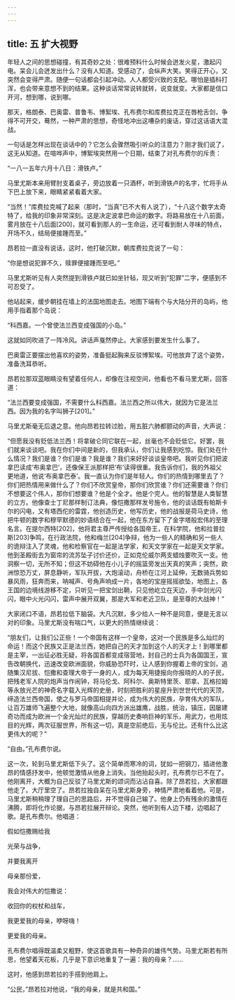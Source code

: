 ```yaml
---
---
---
```

title: 五 扩大视野
---




年轻人之间的思想碰撞，有其奇妙之处：很难预料什么时候会迸发火星，激起闪电。呆会儿会迸发出什么？没有人知道。受感动了，会纵声大笑。笑得正开心，又突然会变得严肃。随便一句话都会引起冲动。人人都受兴致的支配。哪怕是插科打浑，也会带来意想不到的结果。这种谈话常常说转就转，说变就变。大家都是信口开河，想到哪，说到哪。

那天，格朗泰、巴奥雷、普鲁韦、博絮埃、孔布费尔和库费拉克正在唇枪舌剑，争得不可开交，蓦然，一种严肃的思想，奇怪地冲出这嘈杂的废话，穿过这话语大混战。

一句话是怎样出现在谈话中的？它怎么会骤然吸引听众的注意力？刚才我们说了，这无从知道。在喧哗声中，博絮埃突然用一个日期，结束了对孔布费尔的斥责：

“一八一五年六月十八日：滑铁卢。”

马里尤斯本来用臂肘支着桌子，旁边放着一只酒杯，听到滑铁卢的名字，忙将手从下巴上放下来，眼睛紧紧看着大家。

“当然！”库费拉克喊了起来（那时，“当真”已不大有人说了），“十八这个数字太奇特了，给我的印象非常深刻。这是决定波拿巴命运的数字。将路易放在十八前面，雾月放在十八后面[200]，就可看到那人的一生命运，还可看到耐人寻味的特点，开场不久，结局便接踵而至。”

昂若拉一直没有说话，这时，他打破沉默，朝库费拉克说了一句：

“你是想说犯罪不久，赎罪便接踵而至吧。”

马里尤斯听见有人突然提到滑铁卢就已如坐针毡，现又听到“犯罪”二字，便感到不可忍受了。

他站起来，缓步朝挂在墙上的法国地图走去。地图下端有个与大陆分开的岛屿，他用手指着那个岛说：

“科西嘉。一个曾使法兰西变成强国的小岛。”

这就如同吹进了一阵冷风。讲话声戛然停止。大家感到要发生什么事了。

巴奥雷正要摆出他喜欢的姿势，准备挺起胸来反驳博絮埃。可他放弃了这个姿势，准备洗耳恭听。

昂若拉那双蓝眼睛没有望着任何人，却像在注视空间，他看也不看马里尤斯，回答道：

“法兰西要变成强国，不需要什么科西嘉。法兰西之所以伟大，就因为它是法兰西。因为我的名字叫狮子[201]。”

马里尤斯毫无后退之意。他向昂若拉转过脸，用五脏六肺都颤动的声音，大声说：

“但愿我没有贬低法兰西！将拿破仑同它联在一起，丝毫也不会贬低它。好罢，我们就来谈谈吧。我在你们中间是新的，但我承认，你们让我感到吃惊。我们处在什么情况？我们是谁？你们是谁？我是谁？我们来好好谈谈皇帝吧。我听见你们把波拿巴读成‘布奥拿巴’，还像保王派那样把‘布’读得很重。我告诉你们，我的外祖父更地道，他说‘布奥拿巴泰’。我一直认为你们是年轻人。你们的热情到哪里去了？你们把热情用来做什么了？你们不欣赏皇帝，那你们欣赏谁？你们还需要谁？你们不想要这个伟人，那你们想要谁？他是个全才。他是个完人。他的智慧是人类智慧的立方。他像查士丁尼那样制订法典，像恺撒那样发号施令，他的谈话既有帕斯卡尔的闪电，又有塔西佗的雷霆，他创造历史，他写历史，他的战报是荷马史诗，他把牛顿的数字和穆罕默德的妙语结合在一起，他在东方留下了金字塔般宏伟的至理名言。在提尔西特[202]，他将君主尊严传授给各国帝王，在科学院，他和拉普拉斯[203]争鸣，在行政法院，他和梅兰[204]争辩，他为一些人的精确和另一些人的诡辩注入了灵魂，他和检察官在一起是法学家，和天文学家在一起是天文学家。他到圣殿街去为窗帘的流苏坠子讨价还价，正如克伦威尔两支蜡烛要吹灭一支。他洞察一切，无所不知；但这不妨碍他在小儿子的摇篮旁发出天真的笑声；突然，欧洲惊恐万丈，屏息静听，军队开拔，大炮滚动，舟桥在江河上延伸，无数骑兵势如暴风雨，狂奔而来，呐喊声、号角声响成一片，各地的宝座摇摇欲坠，地图上，各王国的边境线游移不定，只听见一把宝剑出鞘，只见他屹立在天边，手中剑光闪闪，眼中火光闪闪，雷声中展开双翼，那是大军和老近卫队，是至尊的大战神！”

大家闭口不语，昂若拉低下脑袋。大凡沉默，多少给人一种不是同意，便是无言以对的印象。马里尤斯没有喘口气，以更大的热情继续说：

“朋友们，让我们公正些！一个帝国有这样一个皇帝，这对一个民族是多么灿烂的命运！而这个民族又正是法兰西，她把自己的天才加到这个人的天才上！到哪里都是主宰，一出征必胜无疑，将各国首都变成宿营地，封自己的士兵为各国国王，宣告改朝换代，迅速改变欧洲面貌，你威胁恐吓时，让人感到你握着上帝的宝剑，追随集汉尼拔、恺撒和查理大帝于一身的人，成为每天用捷报向你报晓的人的子民，把残老军人院的炮声当作闹钟，将马伦戈、阿科尔、奥斯特里茨、耶拿、瓦格拉姆等永放光芒的神奇名字载入光辉的史册，时刻把胜利的星座升到世世代代的天顶，缔造法兰西帝国，使之与罗马帝国相提并论，成为伟大的民族，孕育伟大的军队，让百万雄师飞遍整个大地，就像高山向四方派出雄鹰，战胜，统治，镇压，因屡建奇功而成为欧洲一个金光灿烂的民族，穿越历史奏响巨神的军乐，用武力，也用炫目的光辉，两次征服世界，所有这一切，真是空前绝后，无与伦比。还有什么比这更伟大的呢？”

“自由。”孔布费尔说。

这一次，轮到马里尤斯低下头了。这个简单而寒冷的词，犹如一把钢刀，插进他激昂的情感抒发中，他顿觉激情从他身上消失。当他抬起头时，孔布费尔已不在了。他刚离开，大概为自己反驳了马里尤斯的颂词而沾沾自喜。除了昂若拉，大家都跟他走了。大厅里空了。昂若拉独自呆在马里尤斯身旁，神情严肃地看着他。可是，马里尤斯稍稍理了理自己的思路后，并不觉得自己输了。他身上仍有残余的激情在沸腾，即将化作论据，与昂若拉展开辩论。突然，他听到有人边下楼，边唱起了歌。是孔布费尔。他唱道：

假如恺撒赐给我

光荣与战争，

并要我离开

母亲那份爱，

我会对伟大的恺撒说：

收回你的权杖和战车，

我更爱我的母亲，咿呀嗨！

更爱我的母亲。

孔布费尔唱得既温柔又粗野，使这首歌具有一种奇异的雄伟气势。马里尤斯若有所思，他望着天花板，几乎是下意识地重复了一遍：我的母亲？……

这时，他感到昂若拉的手搭到他肩上。

“公民，”昂若拉对他说，“我的母亲，就是共和国。”